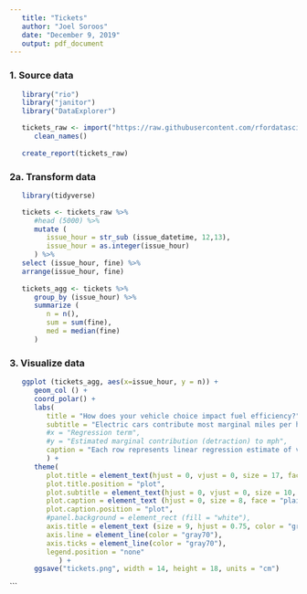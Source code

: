 ```yaml
---
   title: "Tickets"
   author: "Joel Soroos"
   date: "December 9, 2019"
   output: pdf_document
---
```



### 1. Source data
```r


   library("rio")
   library("janitor")
   library("DataExplorer")

   tickets_raw <- import("https://raw.githubusercontent.com/rfordatascience/tidytuesday/master/data/2019/2019-12-03/tickets.csv") %>%
      clean_names()
   
   create_report(tickets_raw)

```


### 2a.  Transform data
```r

   library(tidyverse)

   tickets <- tickets_raw %>%
      #head (5000) %>%
      mutate (
         issue_hour = str_sub (issue_datetime, 12,13),
         issue_hour = as.integer(issue_hour)
      ) %>%
   select (issue_hour, fine) %>%
   arrange(issue_hour, fine)
   
   tickets_agg <- tickets %>%
      group_by (issue_hour) %>%
      summarize (
         n = n(),
         sum = sum(fine),
         med = median(fine)
      )
```



### 3. Visualize data
```r

   ggplot (tickets_agg, aes(x=issue_hour, y = n)) +
      geom_col () +
      coord_polar() +
      labs(
         title = "How does your vehicle choice impact fuel efficiency?",
         subtitle = "Electric cars contribute most marginal miles per hour on average, vans and pickup trucks detract most.",
         #x = "Regression term",
         #y = "Estimated marginal contribution (detraction) to mph",
         caption = "Each row represents linear regression estimate of vehicle class & gasoline type indepedent variables vs. miles per gallon dependent variable.\nVisualization: Joel Soroos @soroosj  |  Data: U.S. EPA via R4DS Tidy Tuesday"
         ) +
      theme(
         plot.title = element_text(hjust = 0, vjust = 0, size = 17, face = "bold", margin = margin (0,0,3,0)),
         plot.title.position = "plot",
         plot.subtitle = element_text(hjust = 0, vjust = 0, size = 10, face = "bold", margin = margin (0,0,25,0)),
         plot.caption = element_text (hjust = 0, size = 8, face = "plain", margin = margin (20,0,0,0)),
         plot.caption.position = "plot",
         #panel.background = element_rect (fill = "white"),
         axis.title = element_text (size = 9, hjust = 0.75, color = "gray20"),
         axis.line = element_line(color = "gray70"),
         axis.ticks = element_line(color = "gray70"),
         legend.position = "none"
            ) +
      ggsave("tickets.png", width = 14, height = 18, units = "cm")
```

```